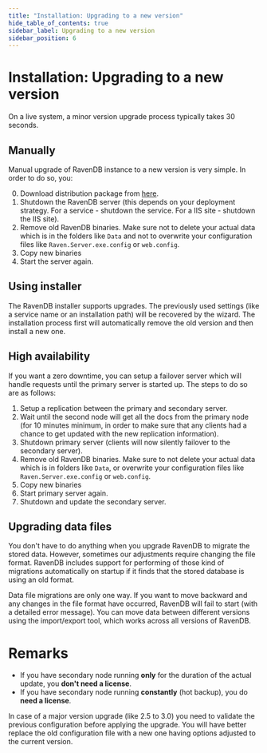 ```yaml
---
title: "Installation: Upgrading to a new version"
hide_table_of_contents: true
sidebar_label: Upgrading to a new version
sidebar_position: 6
---
```



# Installation: Upgrading to a new version

<Admonition type="info" title="Info">
On a live system, a minor version upgrade process typically takes 30 seconds.
</Admonition>

## Manually

Manual upgrade of RavenDB instance to a new version is very simple. In order to do so, you:

0. Download distribution package from [here](https://ravendb.net/download).
1. Shutdown the RavenDB server (this depends on your deployment strategy. For a service - shutdown the service. For a IIS site - shutdown the IIS site).
2. Remove old RavenDB binaries. Make sure not to delete your actual data which is in the folders like `Data` and not to overwrite your configuration files like `Raven.Server.exe.config` or `web.config`.
3. Copy new binaries 
4. Start the server again.

## Using installer

The RavenDB installer supports upgrades. The previously used settings (like a service name or an installation path) will be recovered by the wizard. The installation process first will automatically remove the old version and then install a new one.

## High availability

If you want a zero downtime, you can setup a failover server which will handle requests until the primary server is started up. The steps to do so are as follows:

1. Setup a replication between the primary and secondary server.
2. Wait until the second node will get all the docs from the primary node (for 10 minutes minimum, in order to make sure that any clients had a chance to get updated with the new replication information).
3. Shutdown primary server (clients will now silently failover to the secondary server).
4. Remove old RavenDB binaries. Make sure to not delete your actual data which is in folders like `Data`, or overwrite your configuration files like `Raven.Server.exe.config` or `web.config`.
5. Copy new binaries
6. Start primary server again.
7. Shutdown and update the secondary server.

## Upgrading data files

You don't have to do anything when you upgrade RavenDB to migrate the stored data. However, sometimes our adjustments require changing the file format. RavenDB includes support for performing of those kind of migrations automatically on startup if it finds that the stored database is using an old format.

<Admonition type="warning" title="Warning">
Data file migrations are only one way. If you want to move backward and any changes in the file format have occurred, RavenDB will fail to start (with a detailed error message). You can move data between different versions using the import/export tool, which works across all versions of RavenDB.
</Admonition>

# Remarks

<Admonition type="info" title="Information" id="information" href="#information">

- If you have secondary node running **only** for the duration of the actual update, you **don't need a license**.
- If you have secondary node running **constantly** (hot backup), you do **need a license**.

</Admonition>

<Admonition type="info" title="Major version upgrade" id="major-version-upgrade" href="#major-version-upgrade">

In case of a major version upgrade (like 2.5 to 3.0) you need to validate the previous configuration before applying the upgrade. You will have better
replace the old configuration file with a new one having options adjusted to the current version.

</Admonition>


